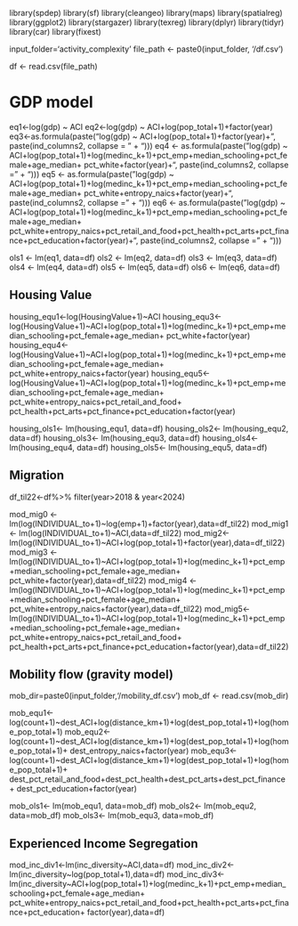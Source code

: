 library(spdep)
library(sf)
library(cleangeo)
library(maps)
library(spatialreg)
library(ggplot2)
library(stargazer)
library(texreg)
library(dplyr)
library(tidyr)
library(car)
library(fixest)

input_folder='activity_complexity'
file_path <- paste0(input_folder, '/df.csv')

df <- read.csv(file_path)

# GDP model
eq1<-log(gdp) ~ ACI
eq2<-log(gdp) ~ ACI+log(pop_total+1)+factor(year)
eq3<-as.formula(paste("log(gdp) ~ ACI+log(pop_total+1)+factor(year)+", paste(ind_columns2, collapse = " + ")))
eq4 <- as.formula(paste("log(gdp) ~ ACI+log(pop_total+1)+log(medinc_k+1)+pct_emp+median_schooling+pct_female+age_median+
pct_white+factor(year)+", paste(ind_columns2, collapse = " + ")))
eq5 <- as.formula(paste("log(gdp) ~ ACI+log(pop_total+1)+log(medinc_k+1)+pct_emp+median_schooling+pct_female+age_median+
pct_white+entropy_naics+factor(year)+", paste(ind_columns2, collapse = " + ")))
eq6 <- as.formula(paste("log(gdp) ~ ACI+log(pop_total+1)+log(medinc_k+1)+pct_emp+median_schooling+pct_female+age_median+
pct_white+entropy_naics+pct_retail_and_food+pct_health+pct_arts+pct_finance+pct_education+factor(year)+", paste(ind_columns2, collapse = " + ")))

ols1 <- lm(eq1, data=df)
ols2 <- lm(eq2, data=df)
ols3 <- lm(eq3, data=df)
ols4 <- lm(eq4, data=df)
ols5 <- lm(eq5, data=df)
ols6 <- lm(eq6, data=df)

## Housing Value
housing_equ1<-log(HousingValue+1)~ACI
housing_equ3<-log(HousingValue+1)~ACI+log(pop_total+1)+log(medinc_k+1)+pct_emp+median_schooling+pct_female+age_median+
pct_white+factor(year)
housing_equ4<-log(HousingValue+1)~ACI+log(pop_total+1)+log(medinc_k+1)+pct_emp+median_schooling+pct_female+age_median+
pct_white+entropy_naics+factor(year)
housing_equ5<-log(HousingValue+1)~ACI+log(pop_total+1)+log(medinc_k+1)+pct_emp+median_schooling+pct_female+age_median+
pct_white+entropy_naics+pct_retail_and_food+
pct_health+pct_arts+pct_finance+pct_education+factor(year)

housing_ols1<- lm(housing_equ1, data=df)
housing_ols2<- lm(housing_equ2, data=df)
housing_ols3<- lm(housing_equ3, data=df)
housing_ols4<- lm(housing_equ4, data=df)
housing_ols5<- lm(housing_equ5, data=df)

## Migration
df_til22<-df%>%
filter(year>2018 & year<2024)

mod_mig0 <- lm(log(INDIVIDUAL_to+1)~log(emp+1)+factor(year),data=df_til22)
mod_mig1 <- lm(log(INDIVIDUAL_to+1)~ACI,data=df_til22)
mod_mig2<-lm(log(INDIVIDUAL_to+1)~ACI+log(pop_total+1)+factor(year),data=df_til22)
mod_mig3 <- lm(log(INDIVIDUAL_to+1)~ACI+log(pop_total+1)+log(medinc_k+1)+pct_emp+median_schooling+pct_female+age_median+
pct_white+factor(year),data=df_til22)
mod_mig4 <- lm(log(INDIVIDUAL_to+1)~ACI+log(pop_total+1)+log(medinc_k+1)+pct_emp+median_schooling+pct_female+age_median+
pct_white+entropy_naics+factor(year),data=df_til22)
mod_mig5<- lm(log(INDIVIDUAL_to+1)~ACI+log(pop_total+1)+log(medinc_k+1)+pct_emp+median_schooling+pct_female+age_median+
pct_white+entropy_naics+pct_retail_and_food+
pct_health+pct_arts+pct_finance+pct_education+factor(year),data=df_til22)

## Mobility flow (gravity model)
mob_dir=paste0(input_folder,'/mobility_df.csv')
mob_df <- read.csv(mob_dir)

mob_equ1<-log(count+1)~dest_ACI+log(distance_km+1)+log(dest_pop_total+1)+log(home_pop_total+1)
mob_equ2<-log(count+1)~dest_ACI+log(distance_km+1)+log(dest_pop_total+1)+log(home_pop_total+1)+
dest_entropy_naics+factor(year)
mob_equ3<-log(count+1)~dest_ACI+log(distance_km+1)+log(dest_pop_total+1)+log(home_pop_total+1)+
dest_pct_retail_and_food+dest_pct_health+dest_pct_arts+dest_pct_finance+
dest_pct_education+factor(year)

mob_ols1<- lm(mob_equ1, data=mob_df)
mob_ols2<- lm(mob_equ2, data=mob_df)
mob_ols3<- lm(mob_equ3, data=mob_df)

## Experienced Income Segregation
mod_inc_div1<-lm(inc_diversity~ACI,data=df)
mod_inc_div2<-lm(inc_diversity~log(pop_total+1),data=df)
mod_inc_div3<-lm(inc_diversity~ACI+log(pop_total+1)+log(medinc_k+1)+pct_emp+median_schooling+pct_female+age_median+
pct_white+entropy_naics+pct_retail_and_food+pct_health+pct_arts+pct_finance+pct_education+
factor(year),data=df)
